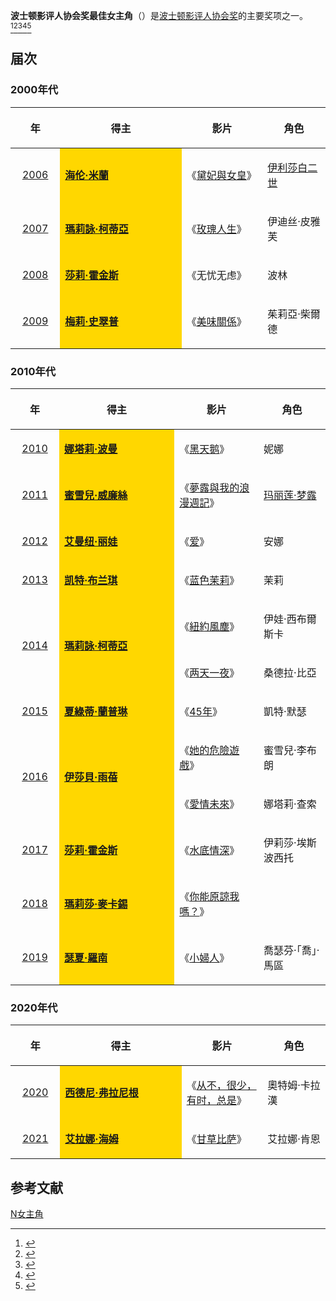 '''波士顿影评人协会奖最佳女主角'''（{{lang-en|Boston Society of Film Critics Award for Best Actress}}）是[[波士顿影评人协会|波士顿影评人协会奖]]的主要奖项之一。<ref>{{cite web |url=http://yule.sohu.com/20131208/n391444193.shtml |title=波士顿影评人协会奖颁发 《为奴十二年》占六项 |accessdate=2013 |publisher=搜狐网 |work= |language=zh-hans |archive-date=2020-03-28 |archive-url=https://web.archive.org/web/20200328060021/https://yule.sohu.com/20131208/n391444193.shtml |dead-url=no }}</ref><ref>{{cite web |url=http://ent.sina.com.cn/m/f/2012-12-17/11073813272.shtml |title=波士顿影评人协会奖公布 《刺本-拉登》获最佳 |accessdate=2012 |publisher=新浪网 |work= |language=zh-hans |archive-date=2021-01-27 |archive-url=https://web.archive.org/web/20210127112905/http://ent.sina.com.cn/m/f/2012-12-17/11073813272.shtml |dead-url=no }}</ref><ref>{{cite web|url=http://ent.qq.com/a/20121210/000329.htm|title=波士顿影评人协会奖揭晓 《刺杀本拉登》夺最佳|accessdate=2012|publisher=腾讯网|work=|language=zh-hans|deadurl=yes|archiveurl=https://web.archive.org/web/20140328133025/http://ent.qq.com/a/20121210/000329.htm|archivedate=2014-03-28}}</ref><ref>{{cite web |url=http://ent.163.com/11/1214/14/7L8A73KM00034O55.html |title=波士顿影评人协会奖揭晓 《艺术家》获最佳影片 |accessdate=2011 |publisher=网易 |work= |language=zh-hans |archive-date=2021-01-25 |archive-url=https://web.archive.org/web/20210125203030/https://ent.163.com/11/1214/14/7L8A73KM00034O55.html |dead-url=no }}</ref><ref>{{cite web |url=http://ent.sina.com.cn/m/f/2011-12-12/11123505177.shtml |title=波士顿影评人协会奖：《艺术家》破《雨果》 |accessdate=2011 |publisher=新浪网 |work= |language=zh-hans |archive-date=2021-01-27 |archive-url=https://web.archive.org/web/20210127113028/http://ent.sina.com.cn/m/f/2011-12-12/11123505177.shtml |dead-url=no }}</ref>

== 届次 ==
=== 2000年代 ===
{| class="wikitable" width="95%" cellpadding="5"
|-
!width="100"|年
!width="450"|得主
!width="250"|影片
!width="200"|角色
|-
|style="text-align:center;"| [[第27届波士顿影评人协会奖|2006]] || style="background:#FFD700;" | '''[[海伦·米蘭|海伦·米蘭]]''' ||  《[[黛妃與女皇_(电影)|黛妃與女皇]]》||  [[伊利莎白二世|伊利莎白二世]]
|-
|style="text-align:center;"| [[第28届波士顿影评人协会奖|2007]] || style="background:#FFD700;" | '''[[瑪莉詠·柯蒂亞|瑪莉詠·柯蒂亞]]''' ||  《[[玫瑰人生|玫瑰人生]]》||  伊迪丝·皮雅芙
|-
|style="text-align:center;"| [[第29届波士顿影评人协会奖|2008]] ||  style="background:#FFD700;" | '''[[莎莉·霍金斯|莎莉·霍金斯]]''' ||《无忧无虑》  || 波林
|-
|style="text-align:center;"| [[第30届波士顿影评人协会奖|2009]] ||  style="background:#FFD700;" | '''[[梅莉·史翠普|梅莉·史翠普]]''' || 《[[美味關係_(2009年電影)|美味關係]]》 || 茱莉亞·柴爾德
|}

=== 2010年代 ===
{| class="wikitable" width="95%" cellpadding="5"
|-
!width="100"|年
!width="450"|得主
!width="250"|影片
!width="200"|角色
|-
|style="text-align:center;"| [[第31届波士顿影评人协会奖|2010]] || style="background:#FFD700;" | '''[[娜塔莉·波曼|娜塔莉·波曼]]''' || 《[[黑天鹅_(电影)|黑天鹅]]》 || 妮娜
|-
|style="text-align:center;"| [[第32届波士顿影评人协会奖|2011]] || style="background:#FFD700;" | '''[[蜜雪兒·威廉絲|蜜雪兒·威廉絲]]''' || 《[[夢露與我的浪漫週記|夢露與我的浪漫週記]]》 || [[玛丽莲·梦露|玛丽莲·梦露]]
|-
|style="text-align:center;"| [[第33届波士顿影评人协会奖|2012]] || style="background:#FFD700;" | '''[[艾曼纽·丽娃|艾曼纽·丽娃]]''' || 《[[爱_(法语电影)|爱]]》 || 安娜
|-
|style="text-align:center;"| [[第34届波士顿影评人协会奖|2013]] || style="background:#FFD700;" | '''[[凯特·布兰琪|凯特·布兰琪]]''' || 《[[蓝色茉莉|蓝色茉莉]]》 ||  茉莉
|-
|rowspan="2" style="text-align:center;"| [[第35届波士顿影评人协会奖|2014]] || rowspan="2" style="background:#FFD700;" | '''[[瑪莉詠·柯蒂亞|瑪莉詠·柯蒂亞]]''' || 《[[紐約風塵|紐約風塵]]》 || 伊娃·西布爾斯卡
|- 
| 《[[两天一夜_(电影)|两天一夜]]》 || 桑德拉·比亞
|-
|style="text-align:center;"| [[第36届波士顿影评人协会奖|2015]] || style="background:#FFD700;" | '''[[夏綠蒂·蘭普琳|夏綠蒂·蘭普琳]]''' || 《[[45年_(电影)|45年]]》 || 凱特·默瑟
|-
|rowspan="2" style="text-align:center;"| [[第37届波士顿影评人协会奖|2016]] || rowspan="2" style="background:#FFD700;" | '''[[伊莎貝·雨蓓|伊莎貝·雨蓓]]''' || 《[[她的危險遊戲|她的危險遊戲]]》 || 蜜雪兒·李布朗
|- 
| 《[[愛情未來|愛情未來]]》 || 娜塔莉·查索
|-
|style="text-align:center;"| [[第38届波士顿影评人协会奖|2017]] || style="background:#FFD700;" | '''[[莎莉·霍金斯|莎莉·霍金斯]]''' || 《[[水底情深|水底情深]]》 || 伊莉莎·埃斯波西托 
|-
|style="text-align:center;"| [[第39届波士顿影评人协会奖|2018]] || style="background:#FFD700;" | '''[[瑪莉莎·麥卡錫|瑪莉莎·麥卡錫]]''' || 《[[你能原諒我嗎？|你能原諒我嗎？]]》 || {{le|李·伊斯瑞爾|Lee Israel}}
|-
|style="text-align:center;"| [[第40届波士顿影评人协会奖|2019]] || style="background:#FFD700;" | '''[[瑟夏·羅南|瑟夏·羅南]]''' || 《[[小婦人_(2019年電影)|小婦人]]》 || 喬瑟芬·「喬」·馬區
|}

=== 2020年代 ===
{| class="wikitable" width="95%" cellpadding="5"
|-
!width="100"|年
!width="450"|得主
!width="250"|影片
!width="200"|角色
|-
|style="text-align:center;"| [[第41届波士顿影评人协会奖|2020]] || style="background:#FFD700;" | '''[[西德尼·弗拉尼根|西德尼·弗拉尼根]]''' || 《[[从不，很少，有时，总是|从不，很少，有时，总是]]》 || 奧特姆·卡拉漢
|-
|style="text-align:center;"| [[第42届波士顿影评人协会奖|2021]] || style="background:#FFD700;" | '''[[艾拉娜·海姆|艾拉娜·海姆]]''' || 《[[甘草比萨|甘草比萨]]》 || 艾拉娜·肯恩
|}

==参考文献==
{{reflist}}

{{波士顿影评人协会奖}}
{{波士頓影評人協會獎最佳女主角}}

[[Category:波士顿影评人协会奖|N女主角]]